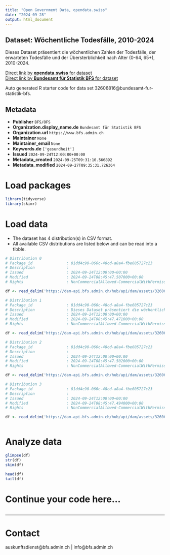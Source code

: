 ```yaml
---
title: "Open Government Data, opendata.swiss"
date: "2024-09-28"
output: html_document
---
```


## Dataset: Wöchentliche Todesfälle, 2010-2024

Dieses Dataset präsentiert die wöchentlichen Zahlen der Todesfälle, der erwarteten Todesfälle und der Übersterblichkeit nach Alter (0-64, 65+), 2010-2024.

[Direct link by **opendata.swiss** for dataset](https://opendata.swiss/de/dataset/wochentliche-todesfalle-2010-2024)<br>
[Direct link by **Bundesamt für Statistik BFS** for dataset](https://www.bfs.admin.ch/asset/de/ts-d-14.03.04.03-wr)

Auto generated R starter code for data set 32606816@bundesamt-fur-statistik-bfs.

## Metadata

- **Publisher** `BFS/OFS`
- **Organization.display_name.de** `Bundesamt für Statistik BFS`
- **Organization.url** `https://www.bfs.admin.ch`
- **Maintainer** `None`
- **Maintainer_email** `None`
- **Keywords.de** `['gesundheit']`
- **Issued** `2024-09-24T12:00:00+00:00`
- **Metadata_created** `2024-09-25T09:31:10.566892`
- **Metadata_modified** `2024-09-27T09:35:31.726364`


# Load packages

```r

library(tidyverse)
library(skimr)

```

# Load data

-   The dataset has 4 distribution(s) in CSV format.
-   All available CSV distributions are listed below and can be read into a tibble.

```r

# Distribution 0
# Package_id               : 81dd4c90-066c-48cd-a8a4-fbe605727c23
# Description              : 
# Issued                   : 2024-09-24T12:00:00+00:00
# Modified                 : 2024-09-24T08:45:47.507000+00:00
# Rights                   : NonCommercialAllowed-CommercialWithPermission-ReferenceRequired

df <- read_delim('https://dam-api.bfs.admin.ch/hub/api/dam/assets/32606821/master')

# Distribution 1
# Package_id               : 81dd4c90-066c-48cd-a8a4-fbe605727c23
# Description              : Dieses Dataset präsentiert die wöchentlichen Zahlen der Todesfälle, der erwarteten Todesfälle und der Übersterblichkeit nach Alter (0-64, 65+), 2010-2024.
# Issued                   : 2024-09-24T12:00:00+00:00
# Modified                 : 2024-09-24T08:45:47.471000+00:00
# Rights                   : NonCommercialAllowed-CommercialWithPermission-ReferenceRequired

df <- read_delim('https://dam-api.bfs.admin.ch/hub/api/dam/assets/32606828/master')

# Distribution 2
# Package_id               : 81dd4c90-066c-48cd-a8a4-fbe605727c23
# Description              : 
# Issued                   : 2024-09-24T12:00:00+00:00
# Modified                 : 2024-09-24T08:45:47.502000+00:00
# Rights                   : NonCommercialAllowed-CommercialWithPermission-ReferenceRequired

df <- read_delim('https://dam-api.bfs.admin.ch/hub/api/dam/assets/32606824/master')

# Distribution 3
# Package_id               : 81dd4c90-066c-48cd-a8a4-fbe605727c23
# Description              : 
# Issued                   : 2024-09-24T12:00:00+00:00
# Modified                 : 2024-09-24T08:45:47.494000+00:00
# Rights                   : NonCommercialAllowed-CommercialWithPermission-ReferenceRequired

df <- read_delim('https://dam-api.bfs.admin.ch/hub/api/dam/assets/32606826/master')



```

# Analyze data

```r

glimpse(df)
str(df)
skim(df)

head(df)
tail(df)

```

# Continue your code here...

```r

```

------------------------------------------------------------------------

# Contact

auskunftsdienst@bfs.admin.ch | info@bfs.admin.ch

